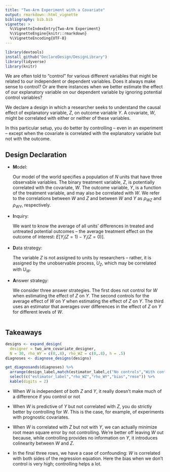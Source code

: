 ```yaml
---
title: "Two-Arm Experiment with a Covariate"
output: rmarkdown::html_vignette
bibliography: bib.bib
vignette: >
  %\VignetteIndexEntry{Two-Arm Experiment}
  %\VignetteEngine{knitr::rmarkdown}
  %\VignetteEncoding{UTF-8}
---
```



```r
library(devtools)
install_github("DeclareDesign/DesignLibrary")
library(tidyverse)
library(knitr)
```

We are often told to "control" for various different variables that might be related to our independent or dependent variables. Does it always make sense to control? Or are there instances when we better estimate the effect of our explanatory variable on our dependent variable by ignoring potential control variables?   

We declare a design in which a researcher seeks to understand the causal effect of explanatory variable, $Z$, on outcome variable $Y$. A covariate, $W$, might be correlated with either or neither of these variables.

In this particular setup, you do better by controlling -- even in an experiment -- except when the covariate is correlated with the explanatory variable but not with the outcome.


## Design Declaration

- **M**odel: 
    
    Our model of the world specifies a population of $N$ units that have three observable variables. The binary treatment variable, $Z$, is potentially correlated with the covariate, $W$. The outcome variable, $Y$, is a function of the treatment variable, and may also be correlated with $W$. We refer to the correlations between $W$ and $Z$ and between $W$ and $Y$ as $\rho_{WZ}$ and $\rho_{WY}$, respectively.
  
- **I**nquiry: 
    
    We want to know the average of all units' differences in treated and untreated potential outcomes -- the average treatment effect on the outcome of interest: $E[Y_i(Z = 1) - Y_i(Z = 0)]$. 

- **D**ata strategy: 
    
    The variable $Z$ is not assigned to units by researchers -- rather, it is assigned by the unobservable process, $U_Z$, which may be correlated with $U_W$.

- **A**nswer strategy: 
    
    We consider three answer strategies. The first does not control for $W$ when estimating the effect of $Z$ on $Y$. The second controls for the average effect of $W$ on $Y$ when estimating the effect of $Z$ on $Y$. The third uses an estimator that averages over differences in the effect of $Z$ on $Y$ for different levels of $W$. 

```r
```

## Takeaways

```r
designs <- expand_design(
  designer = two_arm_covariate_designer,
  N = 30, rho_WY = c(0,.8), rho_WZ = c(0,.8), h = .5)
diagnoses <- diagnose_designs(designs)
```

```r
get_diagnosands(diagnoses) %>% 
  arrange(design_label,match(estimator_label,c("No controls","With controls","Lin"))) %>% 
  select(c("estimator_label","rho_WZ","rho_WY","bias","rmse")) %>% 
  kable(digits = 2)
```

- When $W$ is independent of both $Z$ and $Y$, it really doesn't make much of a difference if you control or not

- When $W$ is predictive of $Y$ but not correlated with $Z$, you do strictly better by controlling for $W$. This is the case, for example, of experiments with prognostic covariates.

- When $W$ is correlated with $Z$ but not with $Y$, we can actually minimize root mean square error by not controlling. We're better off leaving $W$ out because, while controlling provides no information on $Y$, it introduces colinearity between $W$ and $Z$. 

- In the final three rows, we have a case of confounding: $W$ is correlated with both sides of the regression equation. Here the bias when we don't control is very high; controlling helps a lot.











